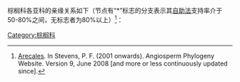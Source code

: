 棕榈科各亚科的亲缘关系如下（节点有“*”标志的分支表示其[[自助法]]支持率介于50-80%之间，无标志者为80%以上）<ref name="APWeb Arecales"><u>[http://www.mobot.org/MOBOT/research/APweb/orders/Arecalesweb.htm#Arecales Arecales]</u>. In Stevens, P. F. (2001 onwards). Angiosperm Phylogeny Website. Version 9, June 2008 [and more or less continuously updated since].</ref>：
{{分支|style=font-size:90%; line-height:90%|标1=[[棕榈科]] Arecaceae|1={{分支|1={{分支|1={{分支|1={{分支|标1=*|标2=*|1=[[槟榔亚科]] Arecoideae|2=[[蜡椰亚科]] Ceroxyloideae}}|2=[[贝叶棕亚科]] Coryphoideae}}|2=[[水椰|水椰亚科]] Nypoideae}}|2=[[省藤亚科]] Calamoideae}}}}<noinclude>

[[Category:棕榈科]]
</noinclude>